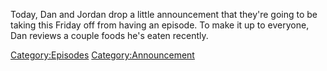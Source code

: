 {{DEFAULTSORT:
    #_EPISODE_0443S:We'll Be Back On Monday
}}{{Episode
    | title           = We'll Be Back On Monday
    | caption         = Listen to this episode on [https://knowledgefight.libsyn.com/well-be-back-on-monday Libsyn] [https://open.spotify.com/episode/5aCr8VsBXAG0mUG7N2JIrB Spotify], Read the [[Transcript/We'll Be Back On Monday|Unofficial Transcript]]
    | episodeNumber   = S009
    | length          = 00:07:12
    | airDate         = June 12, 2020
    | episodeType     = [[:Category:Announcement|Announcement]]
    | previousEpisode = [[443: June 9, 2020]]
    | nextEpisode     = [[444: June 11, 2020]]
}}

{{Stub}}

Today, Dan and Jordan drop a little announcement that they're going to be taking this Friday off from having an episode. To make it up to everyone, Dan reviews a couple foods he's eaten recently.

[[Category:Episodes]]
[[Category:Announcement]]
